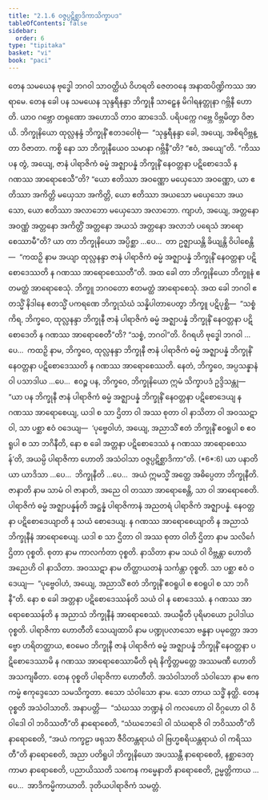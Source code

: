 ```yaml
---
title: "2.1.6 ဝဇ္ဇပ္ပဋိစ္ဆာဒိကာသိက္ခာပဒ"
tableOfContents: false
sidebar:
  order: 6
type: "tipitaka"
basket: "vi"
book: "paci"
---
```



<DynamicBreadcrumb />

<Division number="664" book="paci">

<Paragraph number="2139" book="paci">
တေန သမယေန ဗုဒ္ဓေါ ဘဂဝါ သာဝတ္ထိယံ ဝိဟရတိ ဇေတဝနေ အနာထပိဏ္ဍိကဿ အာရာမေ. တေန ခေါ ပန သမယေန သုန္ဒရီနန္ဒာ ဘိက္ခုနီ သာဠှေန မိဂါရနတ္တုနာ ဂဗ္ဘိနီ ဟောတိ. ယာဝ ဂဗ္ဘော တရုဏော အဟောသိ တာဝ ဆာဒေသိ. ပရိပက္ကေ ဂဗ္ဘေ ဝိဗ္ဘမိတွာ ဝိဇာယိ. ဘိက္ခုနိယော ထုလ္လနန္ဒံ ဘိက္ခုနိံ ဧတဒဝေါစုံ—  “သုန္ဒရီနန္ဒာ ခေါ, အယျေ, အစိရဝိဗ္ဘန္တာ ဝိဇာတာ. ကစ္စိ နော သာ ဘိက္ခုနီယေဝ သမာနာ ဂဗ္ဘိနီ”တိ? “ဧဝံ, အယျေ”တိ. “ကိဿ ပန တွံ, အယျေ, ဇာနံ ပါရာဇိကံ ဓမ္မံ အဇ္ဈာပန္နံ ဘိက္ခုနိံ နေဝတ္တနာ ပဋိစောဒေသိ န ဂဏဿ အာရောစေသီ”တိ? “ယော ဧတိဿာ အဝဏ္ဏော မယှေသော အဝဏ္ဏော, ယာ ဧတိဿာ အကိတ္တိ မယှေသာ အကိတ္တိ, ယော ဧတိဿာ အယသော မယှေသော အယသော, ယော ဧတိဿာ အလာဘော မယှေသော အလာဘော. ကျာဟံ, အယျေ, အတ္တနော အဝဏ္ဏံ အတ္တနော အကိတ္တိံ အတ္တနော အယသံ အတ္တနော အလာဘံ ပရေသံ အာရောစေဿာမီ”တိ? ယာ တာ ဘိက္ခုနိယော အပ္ပိစ္ဆာ …ပေ…  တာ ဥဇ္ဈာယန္တိ ခိယျန္တိ ဝိပါစေန္တိ—  “ကထဉှိ နာမ အယျာ ထုလ္လနန္ဒာ ဇာနံ ပါရာဇိကံ ဓမ္မံ အဇ္ဈာပန္နံ ဘိက္ခုနိံ နေဝတ္တနာ ပဋိစောဒေဿတိ န ဂဏဿ အာရောစေဿတီ”တိ.
</Paragraph>

<Paragraph number="2140" book="paci">
အထ ခေါ တာ ဘိက္ခုနိယော ဘိက္ခူနံ ဧတမတ္ထံ အာရောစေသုံ. ဘိက္ခူ ဘဂဝတော ဧတမတ္ထံ အာရောစေသုံ. အထ ခေါ ဘဂဝါ ဧတသ္မိံ နိဒါနေ ဧတသ္မိံ ပကရဏေ ဘိက္ခုသံဃံ သန္နိပါတာပေတွာ ဘိက္ခူ ပဋိပုစ္ဆိ—  “သစ္စံ ကိရ, ဘိက္ခဝေ, ထုလ္လနန္ဒာ ဘိက္ခုနီ ဇာနံ ပါရာဇိကံ ဓမ္မံ အဇ္ဈာပန္နံ ဘိက္ခုနိံ နေဝတ္တနာ ပဋိစောဒေတိ န ဂဏဿ အာရောစေတီ”တိ? “သစ္စံ, ဘဂဝါ”တိ. ဝိဂရဟိ ဗုဒ္ဓေါ ဘဂဝါ …ပေ…  ကထဉှိ နာမ, ဘိက္ခဝေ, ထုလ္လနန္ဒာ ဘိက္ခုနီ ဇာနံ ပါရာဇိကံ ဓမ္မံ အဇ္ဈာပန္နံ ဘိက္ခုနိံ နေဝတ္တနာ ပဋိစောဒေဿတိ န ဂဏဿ အာရောစေဿတိ. နေတံ, ဘိက္ခဝေ, အပ္ပသန္နာနံ ဝါ ပသာဒါယ …ပေ…  ဧဝဉ္စ ပန, ဘိက္ခဝေ, ဘိက္ခုနိယော ဣမံ သိက္ခာပဒံ ဥဒ္ဒိသန္တု—
</Paragraph>

</Division>
<Division number="665" book="paci">

<Paragraph number="2141" book="paci">
<Emphasis>“ယာ ပန ဘိက္ခုနီ ဇာနံ ပါရာဇိကံ ဓမ္မံ အဇ္ဈာပန္နံ ဘိက္ခုနိံ နေဝတ္တနာ ပဋိစောဒေယျ န ဂဏဿ အာရောစေယျ, ယဒါ စ သာ ဌိတာ ဝါ အဿ စုတာ ဝါ နာသိတာ ဝါ အဝဿဋာ ဝါ, သာ ပစ္ဆာ ဧဝံ ဝဒေယျ—  ‘ပုဗ္ဗေဝါဟံ, အယျေ, အညာသိံ ဧတံ ဘိက္ခုနိံ ဧဝရူပါ စ ဧဝရူပါ စ သာ ဘဂိနီတိ</Emphasis>, <Emphasis>နော စ ခေါ အတ္တနာ ပဋိစောဒေဿံ န ဂဏဿ အာရောစေဿန်’တိ, အယမ္ပိ ပါရာဇိကာ ဟောတိ အသံဝါသာ ဝဇ္ဇပ္ပဋိစ္ဆာဒိကာ</Emphasis>”တိ. (*6*:<Emphasis>6</Emphasis>)
</Paragraph>

</Division>
<Division number="666" book="paci">

<Paragraph number="2142" book="paci">
<Emphasis>ယာ ပနာ</Emphasis>တိ ယာ ယာဒိသာ …ပေ…  <Emphasis>ဘိက္ခုနီ</Emphasis>တိ …ပေ…  အယံ ဣမသ္မိံ အတ္ထေ အဓိပ္ပေတာ ဘိက္ခုနီတိ.
</Paragraph>

<Paragraph number="2143" book="paci">
<Emphasis>ဇာနာတိ</Emphasis> နာမ သာမံ ဝါ ဇာနာတိ, အညေ ဝါ တဿာ အာရောစေန္တိ, သာ ဝါ အာရောစေတိ.
</Paragraph>

<Paragraph number="2144" book="paci">
<Emphasis>ပါရာဇိကံ ဓမ္မံ အဇ္ဈာပန္နန်</Emphasis>တိ အဋ္ဌန္နံ ပါရာဇိကာနံ အညတရံ ပါရာဇိကံ အဇ္ဈာပန္နံ.
</Paragraph>

<Paragraph number="2145" book="paci">
<Emphasis>နေဝတ္တနာ ပဋိစောဒေယျာ</Emphasis>တိ န သယံ စောဒေယျ.
</Paragraph>

<Paragraph number="2146" book="paci">
<Emphasis>န ဂဏဿ အာရောစေယျာ</Emphasis>တိ န အညာသံ ဘိက္ခုနီနံ အာရောစေယျ.
</Paragraph>

<Paragraph number="2147" book="paci">
<Emphasis>ယဒါ စ သာ ဌိတာ ဝါ အဿ စုတာ ဝါ</Emphasis>တိ <Emphasis>ဌိတာ</Emphasis> နာမ သလိင်္ဂေ ဌိတာ ဝုစ္စတိ. <Emphasis>စုတာ</Emphasis> နာမ ကာလင်္ကတာ ဝုစ္စတိ. <Emphasis>နာသိတာ</Emphasis> နာမ သယံ ဝါ ဝိဗ္ဘန္တာ ဟောတိ အညေဟိ ဝါ နာသိတာ. <Emphasis>အဝဿဋာ</Emphasis> နာမ တိတ္ထာယတနံ သင်္ကန္တာ ဝုစ္စတိ. သာ ပစ္ဆာ ဧဝံ ဝဒေယျ—  “ပုဗ္ဗေဝါဟံ, အယျေ, အညာသိံ ဧတံ ဘိက္ခုနိံ ဧဝရူပါ စ ဧဝရူပါ စ သာ ဘဂိနီ”တိ.
</Paragraph>

<Paragraph number="2148" book="paci">
<Emphasis>နော စ ခေါ အတ္တနာ ပဋိစောဒေဿန်</Emphasis>တိ သယံ ဝါ န စောဒေဿံ.
</Paragraph>

<Paragraph number="2149" book="paci">
<Emphasis>န ဂဏဿ အာရောစေဿန်</Emphasis>တိ န အညာသံ ဘိက္ခုနီနံ အာရောစေဿံ.
</Paragraph>

<Paragraph number="2150" book="paci">
<Emphasis>အယမ္ပီ</Emphasis>တိ ပုရိမာယော ဥပါဒါယ ဝုစ္စတိ.
</Paragraph>

<Paragraph number="2151" book="paci">
<Emphasis>ပါရာဇိကာ ဟောတီ</Emphasis>တိ သေယျထာပိ နာမ ပဏ္ဍုပလာသော ဗန္ဓနာ ပမုတ္တော အဘဗ္ဗော ဟရိတတ္ထာယ, ဧဝမေဝ ဘိက္ခုနီ ဇာနံ ပါရာဇိကံ ဓမ္မံ အဇ္ဈာပန္နံ ဘိက္ခုနိံ နေဝတ္တနာ ပဋိစောဒေဿာမိ န ဂဏဿ အာရောစေဿာမီတိ ဓုရံ နိက္ခိတ္တမတ္တေ အဿမဏီ ဟောတိ အသကျဓီတာ. တေန ဝုစ္စတိ ပါရာဇိကာ ဟောတီတိ.
</Paragraph>

<Paragraph number="2152" book="paci">
<Emphasis>အသံဝါသာ</Emphasis>တိ <Emphasis>သံဝါသော</Emphasis> နာမ ဧကကမ္မံ ဧကုဒ္ဒေသော သမသိက္ခတာ. ဧသော သံဝါသော နာမ. သော တာယ သဒ္ဓိံ နတ္ထိ. တေန ဝုစ္စတိ အသံဝါသာတိ.
</Paragraph>

</Division>
<Division number="667" book="paci">

<Paragraph number="2153" book="paci">
အနာပတ္တိ—  “သံဃဿ ဘဏ္ဍနံ ဝါ ကလဟော ဝါ ဝိဂ္ဂဟော ဝါ ဝိဝါဒေါ ဝါ ဘဝိဿတီ”တိ နာရောစေတိ, “သံဃဘေဒေါ ဝါ သံဃရာဇိ ဝါ ဘဝိဿတီ”တိ နာရောစေတိ, “အယံ ကက္ခဠာ ဖရုသာ ဇီဝိတန္တရာယံ ဝါ ဗြဟ္မစရိယန္တရာယံ ဝါ ကရိဿတီ”တိ နာရောစေတိ, အညာ ပတိရူပါ ဘိက္ခုနိယော အပဿန္တီ နာရောစေတိ, နစ္ဆာဒေတုကာမာ နာရောစေတိ, ပညာယိဿတိ သကေန ကမ္မေနာတိ နာရောစေတိ, ဥမ္မတ္တိကာယ …ပေ…  အာဒိကမ္မိကာယာတိ.

</Paragraph>
</Division>

<Paragraph number="2154" type="center" book="paci">
ဒုတိယပါရာဇိကံ သမတ္တံ.
</Paragraph>